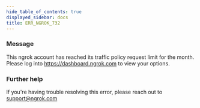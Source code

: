 ```yaml
---
hide_table_of_contents: true
displayed_sidebar: docs
title: ERR_NGROK_732
---
```




### Message

This ngrok account has reached its traffic policy request limit for the month. Please log into https://dashboard.ngrok.com to view your options.

<ErrorDetails error="err_ngrok_732" />

### Further help

If you're having trouble resolving this error, please reach out to [support@ngrok.com](mailto:support@ngrok.com?subject=Help%20with%20ERR_NGROK_732)
